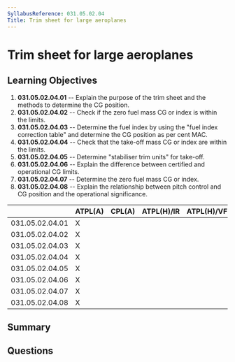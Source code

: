```yaml
---
SyllabusReference: 031.05.02.04
Title: Trim sheet for large aeroplanes
---
```


# Trim sheet for large aeroplanes

## Learning Objectives

1. **031.05.02.04.01** -- Explain the purpose of the trim sheet and the methods
   to determine the CG position.
2. **031.05.02.04.02** -- Check if the zero fuel mass CG or index is within the
   limits.
3. **031.05.02.04.03** -- Determine the fuel index by using the "fuel index
   correction table" and determine the CG position as per cent MAC.
4. **031.05.02.04.04** -- Check that the take-off mass CG or index are within
   the limits.
5. **031.05.02.04.05** -- Determine "stabiliser trim units" for take-off.
6. **031.05.02.04.06** -- Explain the difference between certified and
   operational CG limits.
7. **031.05.02.04.07** -- Determine the zero fuel mass CG or index.
8. **031.05.02.04.08** -- Explain the relationship between pitch control and CG
   position and the operational significance.

|                 | ATPL(A) | CPL(A) | ATPL(H)/IR | ATPL(H)/VFR | CPL(H) | IR  | CBIR(A) |
| --------------- | ------- | ------ | ---------- | ----------- | ------ | --- | ------- |
| 031.05.02.04.01 | X       |        |            |             |        |     |         |
| 031.05.02.04.02 | X       |        |            |             |        |     |         |
| 031.05.02.04.03 | X       |        |            |             |        |     |         |
| 031.05.02.04.04 | X       |        |            |             |        |     |         |
| 031.05.02.04.05 | X       |        |            |             |        |     |         |
| 031.05.02.04.06 | X       |        |            |             |        |     |         |
| 031.05.02.04.07 | X       |        |            |             |        |     |         |
| 031.05.02.04.08 | X       |        |            |             |        |     |         |

## Summary

## Questions
